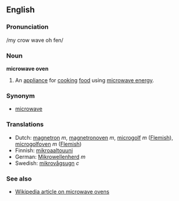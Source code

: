 ==English==
===Pronunciation===
/my crow wave oh fen/

===Noun===
'''microwave oven'''

#An [[appliance]] for [[cook]]ing [[food]] using [[microwave energy]].

===Synonym===
*[[microwave]]

===Translations===
*Dutch: [[magnetron]] ''m'', [[magnetronoven]] ''m'', [[microgolf]] ''m'' ([[Flemish]]), [[microgolfoven]] ''m'' ([[Flemish]])
*Finnish: [[mikroaaltouuni]]
*German: [[Mikrowellenherd]] ''m''
*Swedish: [[mikrovågsugn]] ''c''

===See also===
*[[w:en:Microwave_oven|Wikipedia article on microwave ovens]]
